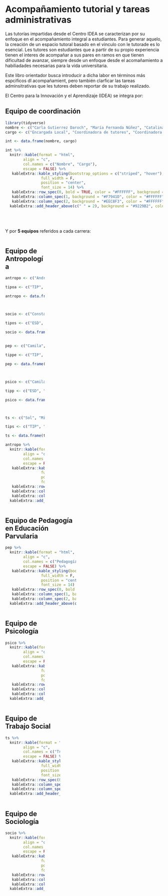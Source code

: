 # [Acompañamiento tutorial y tareas administrativas]{.orange} {.unnumbered style="styles.css"}

Las tutorías impartidas desde el Centro IDEA se caracterizan por su enfoque en el acompañamiento integral a estudiantes. Para generar aquelo, la creación de un espacio tutoral basado en el vinculo con le tutorade es lo esencial. Les tutores son estudiantes que a partir de su propio experiencia tienen el interes de acompañar a sus pares en ramos en que tienen dificultad de avanzar, siempre desde un enfoque desde el acomañamiento a habiliadades necesarias para la vida universitaria.

Este libro orientador busca introducir a dicha labor en términos más espcificos dl acompañamient, pero también clarficar las tareas adminsitrativas que les tutores deben reportar de su trabajo realizado.

El Centro para la Innovación y el Aprendizaje (IDEA) se integra por:

## Equipo de coordinación

```r
library(tidyverse)
nombre <- c("Carla Gutierrez Daroch", "María Fernanda Núñez", "Catalina Poblete")
cargo <- c("Encargada Local", "Coordinadora de tutores", "Coordinadora de tutores")

int <- data.frame(nombre, cargo)

int %>%
  knitr::kable(format = "html",
        align = "c",
        col.names = c("Nombre", "Cargo"),
        escape = FALSE) %>%
   kableExtra::kable_styling(bootstrap_options = c("striped", "hover"),
                full_width = F,
                position = "center",
                font_size = 14) %>%
   kableExtra::row_spec(0, bold = TRUE, color = "#FFFFFF", background = "#9229B2") %>%  # Encabezado
   kableExtra::column_spec(1, background = "#F7941D", color = "#FFFFFF", bold = TRUE) %>%
   kableExtra::column_spec(2, background = "#EEC8F3", color = "#FFFFFF", bold = TRUE) %>%
  kableExtra::add_header_above(c(" " = 2), background = "#9229B2", color = "white")  # barra superior
  
```

<br>
<br>
Y por **5 equipos** referidos a cada carrera:

::: {columns}
::: {.column width="25%"}
## Equipo de Antropología

```r
antropo <- c("Andrea", "Josefa", "Nabila", "Nataly")

tipoa <- c("TIP", "TIP", "TIP", "TIP")

antropo <- data.frame(antropo,tipoa)



socio <- c("Constanza", "Cristóbal", "Victoria", "Valentina", "Martín")

tipos <- c("ESD", "TIP", "TIP", "TIP", "TIP")

socio <- data.frame(socio,tipos)
  
  
pep <- c("Camila", "Daniela", "Esperanza")

tippe <- c("TIP", "TIP", "TIP")

pep <- data.frame(pep,tippe)



psico <- c("Camila", "Anahí", "Camilo", "Renatta", "Arandú",  "Andrea")

tipp <- c("ESD", "TIP", "TIP", "TIP", "TIP",  "TIP")

psico <- data.frame(psico,tipp)



ts <- c("Sol", "Millaray", "Francisca", "Mahely")

tips <- c("TIP", "TIP", "TIP", "TIP")

ts <- data.frame(ts,tips)

```

```r
antropo %>%
  knitr::kable(format = "html",
        align = "c",
        col.names = c("Antropología", "Tutora"),
        escape = FALSE) %>%
   kableExtra::kable_styling(bootstrap_options = c("striped", "hover"),
                full_width = F,
                position = "center",
                font_size = 14) %>%
   kableExtra::row_spec(0, bold = TRUE, color = "#FFFFFF", background = "#9229B2") %>%  # Encabezado
   kableExtra::column_spec(1, background = "#F7941D", color = "#FFFFFF", bold = TRUE) %>%
   kableExtra::column_spec(2, background = "#EEC8F3", color = "#FFFFFF", bold = TRUE) %>%
  kableExtra::add_header_above(c(" " = 2), background = "#9229B2", color = "white")  # barra superior
```
:::


::: {.column width="5%"}
:::

::: {.column width="45%"}
## Equipo de Pedagogía en Educación Parvularia

```r
pep %>%
  knitr::kable(format = "html",
        align = "c",
        col.names = c("Pedagogía en Educación Parvularia", "Tutora"),
        escape = FALSE) %>%
   kableExtra::kable_styling(bootstrap_options = c("striped", "hover"),
                full_width = F,
                position = "center",
                font_size = 14) %>%
   kableExtra::row_spec(0, bold = TRUE, color = "#FFFFFF", background = "#9229B2") %>%  # Encabezado
   kableExtra::column_spec(1, background = "#F7941D", color = "#FFFFFF", bold = TRUE) %>%
   kableExtra::column_spec(2, background = "#EEC8F3", color = "#FFFFFF", bold = TRUE) %>%
  kableExtra::add_header_above(c(" " = 2), background = "#9229B2", color = "white")  # barra superior

```
:::

:::

::: {columns}
::: {.column width="25%"}
## Equipo de Psicología
```r
psico %>%
  knitr::kable(format = "html",
        align = "c",
        col.names = c("Psicología", "Tutor/a"),
        escape = FALSE) %>%
   kableExtra::kable_styling(bootstrap_options = c("striped", "hover"),
                full_width = F,
                position = "center",
                font_size = 14) %>%
   kableExtra::row_spec(0, bold = TRUE, color = "#FFFFFF", background = "#9229B2") %>%  # Encabezado
   kableExtra::column_spec(1, background = "#F7941D", color = "#FFFFFF", bold = TRUE) %>%
   kableExtra::column_spec(2, background = "#EEC8F3", color = "#FFFFFF", bold = TRUE) %>%
  kableExtra::add_header_above(c(" " = 2), background = "#9229B2", color = "white")  # barra superior

```
:::

::: {.column width="5%"}
:::

::: {.column width="35%"}
## Equipo de Trabajo Social
```r
ts %>%
  knitr::kable(format = "html",
        align = "c",
        col.names = c("Trabajo Social", "Tutora"),
        escape = FALSE) %>%
   kableExtra::kable_styling(bootstrap_options = c("striped", "hover"),
                full_width = F,
                position = "center",
                font_size = 14) %>%
   kableExtra::row_spec(0, bold = TRUE, color = "#FFFFFF", background = "#9229B2") %>%  # Encabezado
   kableExtra::column_spec(1, background = "#F7941D", color = "#FFFFFF", bold = TRUE) %>%
   kableExtra::column_spec(2, background = "#EEC8F3", color = "#FFFFFF", bold = TRUE) %>%
  kableExtra::add_header_above(c(" " = 2), background = "#9229B2", color = "white")  # barra superior

```
:::

::: {.column width="5%"}
:::

::: {.column width="25%"}
## Equipo de Sociología

```r
socio %>%
  knitr::kable(format = "html",
        align = "c",
        col.names = c("Sociología", "Tutor/a"),
        escape = FALSE) %>%
   kableExtra::kable_styling(bootstrap_options = c("striped", "hover"),
                full_width = F,
                position = "center",
                font_size = 14) %>%
   kableExtra::row_spec(0, bold = TRUE, color = "#FFFFFF", background = "#9229B2") %>%  # Encabezado
   kableExtra::column_spec(1, background = "#F7941D", color = "#FFFFFF", bold = TRUE) %>%
   kableExtra::column_spec(2, background = "#EEC8F3", color = "#FFFFFF", bold = TRUE) %>%
  kableExtra::add_header_above(c(" " = 2), background = "#9229B2", color = "white")  # barra superior

```
:::


:::
